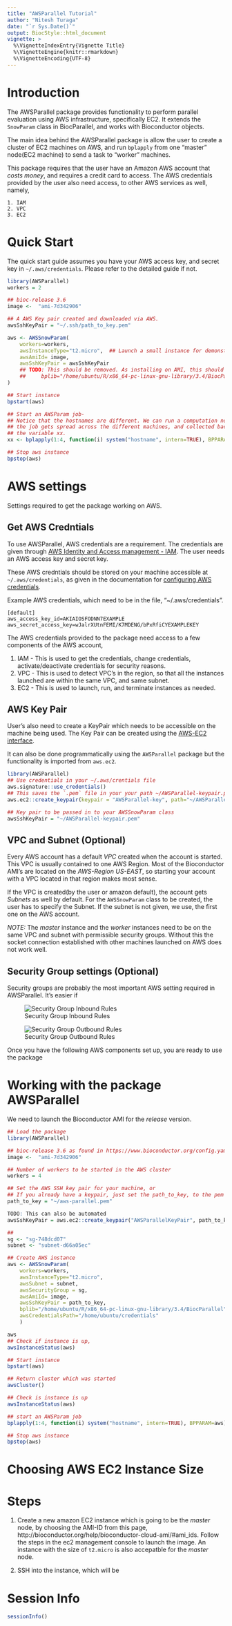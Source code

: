 ```yaml
---
title: "AWSParallel Tutorial"
author: "Nitesh Turaga"
date: "`r Sys.Date()`"
output: BiocStyle::html_document
vignette: >
  %\VignetteIndexEntry{Vignette Title}
  %\VignetteEngine{knitr::rmarkdown}
  %\VignetteEncoding{UTF-8}
---
```


# Introduction

The AWSParallel package provides functionality to perform parallel evaluation using AWS infrastructure, specifically EC2. It extends the `SnowParam` class in BiocParallel, and works with Bioconductor objects.

The main idea behind the AWSParallel package is allow the user to create a cluster of EC2 machines on AWS, and run `bplapply` from one "master" node(EC2 machine) to send a task to "worker" machines.

This package requires that the user have an Amazon AWS account that *costs money*, and requires a credit card to access. The AWS credentials provided by the user also need access, to other AWS services as well, namely, 

    1. IAM
    2. VPC
    3. EC2

# Quick Start

The quick start guide assumes you have your AWS access key, and secret key in `~/.aws/credentials`. Please refer to the detailed guide if not.

```r
library(AWSParallel)
workers = 2

## bioc-release 3.6
image <-  "ami-7d342906"

## A AWS Key pair created and downloaded via AWS.
awsSshKeyPair = "~/.ssh/path_to_key.pem"

aws <- AWSSnowParam(
    workers=workers,
    awsInstanceType="t2.micro",  ## Launch a small instance for demonstration 
    awsAmiId= image,
    awsSshKeyPair = awsSshKeyPair
    ## TODO: This should be removed. As installing on AMI, this should be default.
    ##     bplib="/home/ubuntu/R/x86_64-pc-linux-gnu-library/3.4/BiocParallel"
)

## Start instance
bpstart(aws)

## Start an AWSParam job-
## Notice that the hostnames are different. We can run a computation now, and 
## the job gets spread across the different machines, and collected back into
## the variable xx.
xx <- bplapply(1:4, function(i) system("hostname", intern=TRUE), BPPARAM=aws)

## Stop aws instance
bpstop(aws) 
```


# AWS settings

Settings required to get the package working on AWS.

## Get AWS Credntials

To use AWSParallel, AWS credentials are a requirement. The credentials are given through [AWS Identity and Access management - IAM][]. The user needs an AWS access key and secret key.

These AWS credntials should be stored on your machine accessible at `~/.aws/credentials`, as given in the documentation for [configuring AWS credentials][].

Example AWS credentials, which need to be in the file, "~/.aws/credentials".


    [default]
    aws_access_key_id=AKIAIOSFODNN7EXAMPLE
    aws_secret_access_key=wJalrXUtnFEMI/K7MDENG/bPxRfiCYEXAMPLEKEY


The AWS credentials provided to the package need access to a few components of the AWS account,

1. IAM - This is used to get the credentials, change credentials, activate/deactivate credentials
        for security reasons.
1. VPC - This is used to detect VPC's in the region, so that all the instances launched are within
        the same VPC, and same subnet.
1. EC2 - This is used to launch, run, and terminate instances as needed. 

## AWS Key Pair

User's also need to create a KeyPair which needs to be accessible on the machine being used. The Key Pair can be created using the [AWS-EC2 interface][].

It can also be done programmatically using the `AWSParallel` package but the functionality is imported from `aws.ec2`.

```r
library(AWSParallel)
## Use credentials in your ~/.aws/crentials file
aws.signature::use_credentials()
## This saves the `.pem` file in your your path ~/AWSParallel-keypair.pem
aws.ec2::create_keypair(keypair = "AWSParallel-key", path="~/AWSParallel-keypair.pem")

## Key pair to be passed in to your AWSSnowParam class
awsSshKeyPair = "~/AWSParallel-keypair.pem"
```

## VPC and Subnet (Optional)

Every AWS account has a default *VPC* created when the account is started. This VPC is usually contained to one AWS Region. Most of the Bioconductor AMI's are located on the *AWS-Region US-EAST*, so starting your account with a VPC located in that region makes most sense.

If the VPC is created(by the user or amazon default), the account gets *Subnets* as well by default. For the `AWSSnowParam` class to be created, the user has to specify the Subnet. If the subnet is not given, we use, the first one on the AWS account. 

*NOTE:* The *master* instance and the *worker* instances need to be on the same VPC and subnet with permissible security groups. Without this the socket connection established with other machines launched on AWS does not work well.

## Security Group settings (Optional)

Security groups are probably the most important AWS setting required in AWSParallel. It's easier if 

![Security Group Inbound Rules](inbound_rules.png)

![Security Group Outbound Rules](outbound_rules.png)


Once you have the following AWS components set up, you are ready to use the package

# Working with the package AWSParallel

We need to launch the Bioconductor AMI for the *release* version.

```r

## Load the package
library(AWSParallel)

## bioc-release 3.6 as found in https://www.bioconductor.org/config.yaml
image <-  "ami-7d342906"

## Number of workers to be started in the AWS cluster
workers = 4

## Set the AWS SSH key pair for your machine, or
## If you already have a keypair, just set the path_to_key, to the pem file.
path_to_key = "~/aws-parallel.pem"

TODO: This can also be automated
awsSshKeyPair = aws.ec2::create_keypair("AWSParallelKeyPair", path_to_key)

## 
sg <- "sg-748dcd07"
subnet <- "subnet-d66a05ec"

## Create AWS instance
aws <- AWSSnowParam(
    workers=workers,
    awsInstanceType="t2.micro",
    awsSubnet = subnet,
    awsSecurityGroup = sg,
    awsAmiId= image,
    awsSshKeyPair = path_to_key,
    bplib="/home/ubuntu/R/x86_64-pc-linux-gnu-library/3.4/BiocParallel",
    awsCredentialsPath="/home/ubuntu/credentials"
    )

aws
## Check if instance is up,
awsInstanceStatus(aws)

## Start instance
bpstart(aws)

## Return cluster which was started
awsCluster()

## Check is instance is up
awsInstanceStatus(aws)

## start an AWSParam job
bplapply(1:4, function(i) system("hostname", intern=TRUE), BPPARAM=aws)

## Stop aws instance
bpstop(aws)
```

# Choosing AWS EC2 Instance Size



# Steps

1. Create a new amazon EC2 instance which is going to be the *master* node, by choosing the AMI-ID from this page, http://bioconductor.org/help/bioconductor-cloud-ami/#ami_ids. Follow the steps in the ec2 management console to launch the image.
An instance with the size of `t2.micro` is also accepatble for the *master* node.

1. SSH into the instance, which will be 


# Session Info

```r
sessionInfo()
```

[AWS Identity and Access management - IAM]:http://docs.aws.amazon.com/general/latest/gr/aws-sec-cred-types.html#access-keys-and-secret-access-keys

[configuring AWS credentials]:http://docs.aws.amazon.com/cli/latest/userguide/cli-config-files.html

[AWS-EC2 interface]:http://docs.aws.amazon.com/AWSEC2/latest/UserGuide/ec2-key-pairs.html#having-ec2-create-your-key-pair
